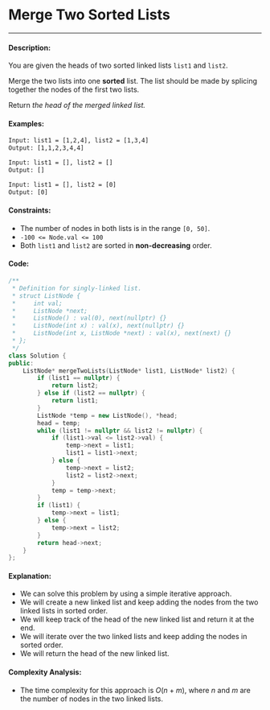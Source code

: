# Merge Two Sorted Lists

-----

#### Description: 

You are given the heads of two sorted linked lists ```list1``` and ```list2```.

Merge the two lists into one **sorted** list. The list should be made by splicing together the nodes of the first two lists.

Return _the head of the merged linked list._

#### Examples:

```txt
Input: list1 = [1,2,4], list2 = [1,3,4]
Output: [1,1,2,3,4,4]
```

```txt
Input: list1 = [], list2 = []
Output: []
```

```txt
Input: list1 = [], list2 = [0]
Output: [0]
```

#### Constraints: 

- The number of nodes in both lists is in the range ```[0, 50]```.
- ```-100 <= Node.val <= 100```
- Both ```list1``` and ```list2``` are sorted in **non-decreasing** order.

#### Code: 

```cpp
/**
 * Definition for singly-linked list.
 * struct ListNode {
 *     int val;
 *     ListNode *next;
 *     ListNode() : val(0), next(nullptr) {}
 *     ListNode(int x) : val(x), next(nullptr) {}
 *     ListNode(int x, ListNode *next) : val(x), next(next) {}
 * };
 */
class Solution {
public:
    ListNode* mergeTwoLists(ListNode* list1, ListNode* list2) {
        if (list1 == nullptr) {
            return list2;
        } else if (list2 == nullptr) {
            return list1;
        }
        ListNode *temp = new ListNode(), *head;
        head = temp;
        while (list1 != nullptr && list2 != nullptr) {
            if (list1->val <= list2->val) {
                temp->next = list1;
                list1 = list1->next;
            } else {
                temp->next = list2;
                list2 = list2->next;
            }
            temp = temp->next;
        }
        if (list1) {
            temp->next = list1;
        } else {
            temp->next = list2;
        }
        return head->next;
    }
};
```

#### Explanation:

- We can solve this problem by using a simple iterative approach. 
- We will create a new linked list and keep adding the nodes from the two linked lists in sorted order.
- We will keep track of the head of the new linked list and return it at the end.
- We will iterate over the two linked lists and keep adding the nodes in sorted order.
- We will return the head of the new linked list.

#### Complexity Analysis:

- The time complexity for this approach is $O(n + m)$, where $n$ and $m$ are the number of nodes in the two linked lists.